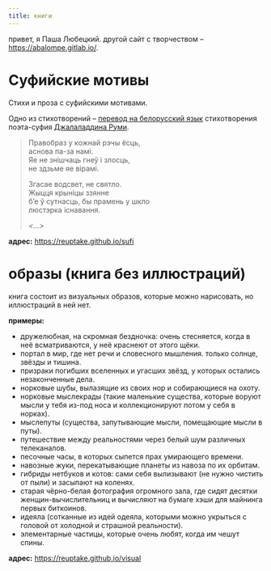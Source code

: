 ```yaml
---
title: книги
---
```

привет, я Паша Любецкий. другой сайт с творчеством -- <https://abalompe.gitlab.io/>.

# Суфийские мотивы

Стихи и проза с суфийскими мотивами.

Одно из стихотворений -- [перевод на белорусский язык](https://reuptake.github.io/sufi/translations.html#rumi) стихотворения поэта-суфия [Джалаладдина Руми](https://ru.wikipedia.org/wiki/%D0%94%D0%B6%D0%B0%D0%BB%D0%B0%D0%BB%D0%B0%D0%B4%D0%B4%D0%B8%D0%BD_%D0%A0%D1%83%D0%BC%D0%B8).

> Правобраз у кожнай рэчы ёсць,  
> аснова па-за намі.  
> Яе не знішчаць гнеў і злосць,  
> не здзьме яе вірамі.
>
> Згасае водсвет, не святло.  
> Жыцця крыніцы ззянне  
> б’е ў сутнасць, бы прамень у шкло  
> люстэрка існавання.
>
> _<...>_

__адрес:__ <https://reuptake.github.io/sufi>

# образы (книга без иллюстраций)

книга состоит из визуальных образов, которые можно нарисовать, но иллюстраций в ней нет.

__примеры:__

- дружелюбная, на скромная бездночка: очень стесняется, когда в неё всматриваются, у неё краснеют от этого щёки.
- портал в мир, где нет речи и словесного мышления. только солнце, звёзды и тишина.
- призраки погибших вселенных и угасших звёзд, у которых остались незаконченные дела.
- норковые шубы, вылазящие из своих нор и собирающиеся на охоту.
- норковые мыслекрады (такие маленькие существа, которые воруют мысли у тебя из-под носа и коллекционируют потом у себя в норках).
- мыслепуты (существа, запутывающие мысли, помещающие мысли в путы).
- путешествие между реальностями через белый шум различных телеканалов.
- песочные часы, в которых сыпется прах умирающего времени.
- навозные жуки, перекатывающие планеты из навоза по их орбитам.
- гибриды нетбуков и котов: сами себя вылизывают (не нужно чистить от пыли) и засыпают на коленях.
- старая чёрно-белая фотография огромного зала, где сидят десятки женщин-вычислительниц и вычисляют на бумаге хэши для майнинга первых биткоинов.
- идеяла (сотканные из идей одеяла, которыми можно укрыться с головой от холодной и страшной реальности).
- элементарные частицы, которые очень любят, когда им чешут спины.

__адрес:__ <https://reuptake.github.io/visual>
